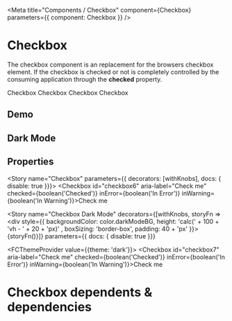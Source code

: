 

<Meta title="Components / Checkbox" component={Checkbox} parameters={{ component: Checkbox }} />

# Checkbox

The checkbox component is an replacement for the browsers checkbox element.  If the checkbox is checked or not is completely controlled by the consuming application through the **checked** property.  

<Preview>
  <Checkbox id="checkbox1">Checkbox</Checkbox>
  <Checkbox id="checkbox2" checked>Checkbox</Checkbox>
  <Checkbox id="checkbox3" inError>Checkbox</Checkbox>
  <Checkbox id="checkbox4" inWarning>Checkbox</Checkbox>
</Preview>

## Demo

<Preview>
  <CheckboxDemo />
</Preview>

## Dark Mode

<CheckboxDarkMode />

## Properties

<Props of={Checkbox} />

<Story name="Checkbox" parameters={{ decorators: [withKnobs],  docs: { disable: true  }}}>
  <Checkbox id="checkbox6" aria-label="Check me" checked={boolean('Checked')} inError={boolean('In Error')} inWarning={boolean('In Warning')}>Check me</Checkbox>
</Story>

<Story name="Checkbox Dark Mode"
decorators={[withKnobs, storyFn => <div style={{ backgroundColor: color.darkModeBG, height: 'calc(' + 100 + 'vh - ' + 20 + 'px)' , boxSizing: 'border-box', padding: 40 + 'px' }}>{storyFn()}</div>]}
parameters={{ docs: { disable: true  }}}
>
  <FCThemeProvider value={{theme: 'dark'}}>
    <Checkbox id="checkbox7" aria-label="Check me" checked={boolean('Checked')} inError={boolean('In Error')} inWarning={boolean('In Warning')}>Check me</Checkbox>
  </FCThemeProvider>
</Story>

# Checkbox dependents & dependencies
<DependenciesTable titleDependencies='Dependencies' titleDependents='Dependents' of={Checkbox} />


